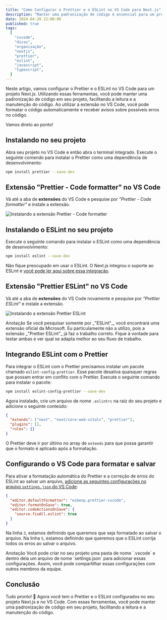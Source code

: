 ```yaml
---
title: "Como Configurar o Prettier e o ESLint no VS Code para Next.js"
description: "Manter uma padronização de código é essencial para um projeto, e o Prettier e o ESLint são ferramentas que ajudam nisso."
date: 2024-04-28 22:00:00
published: true
tags:
  [
    "vscode",
    "dicas",
    "organização",
    "nextjs",
    "prettier",
    "eslint",
    "javascript",
    "typescript",
  ]
---
```


Neste artigo, vamos configurar o Prettier e o ESLint no VS Code para um projeto Next.js. Utilizando essas ferramentas, você pode manter uma padronização de código em seu projeto, facilitando a leitura e a manutenção do código. Ao utilizar a extensão no VS Code, você pode formatar o código automaticamente e receber avisos sobre possíveis erros no código.

Vamos direto ao ponto!

## Instalando no seu projeto

Abra seu projeto no VS Code e então abra o terminal integrado. Execute o seguinte comendo para instalar o Prettier como uma dependência de desenvolvimento:

```bash
npm install prettier --save-dev
```

## Extensão "Prettier - Code formatter" no VS Code

Vá até a aba de **extensões** do VS Code e pesquise por _"Prettier - Code formatter"_ e instale a extensão.

![Instalando a extensão Prettier - Code formatter](prettier.png)

## Instalando o ESLint no seu projeto

Execute o seguinte comando para instalar o ESLint como uma dependência de desenvolvimento:

```bash
npm install eslint --save-dev
```

Não fique preocupado em usar o ESLint. O Next.js integrou o suporte ao ESLint e [você pode ler aqui sobre essa integração](https://nextjs.org/docs/app/building-your-application/configuring/eslint).

## Extensão "Prettier ESLint" no VS Code

Vá até a aba de **extensões** do VS Code novamente e pesquise por _"Prettier ESLint"_ e instale a extensão.

![Instalando a extensão Prettier ESLint](eslint.png)

<Alert>
  <IconInfo className="h-4 w-4" />
  <AlertTitle>Anotação</AlertTitle>
  <AlertDescription>
    Se você pesquisar somente por _"ESLint"_, você encontrará uma extensão
    oficial da Microsoft. Eu particulamente não a utilizo, pois a extensão
    _"Prettier ESLint"_ já faz o trabalho correto. Fique à vontade para testar
    ambas e ver qual se adapta melhor ao seu fluxo de trabalho.
  </AlertDescription>
</Alert>

## Integrando ESLint com o Prettier

Para integrar o ESLint com o Prettier precisamos instalar um pacote chamado `eslint-config-prettier`. Esse pacote desativa quaisquer regras que possam entrar em conflito com o Prettier. Execute o seguinte comando para instalar o pacote:

```bash
npm install eslint-config-prettier --save-dev
```

Agora instalado, crie um arquivo de nome `.eslintrc` na raiz do seu projeto e adicione o seguinte conteúdo:

```json showLineNumbers
{
  "extends": ["next", "next/core-web-vitals", "prettier"],
  "plugins": [],
  "rules": {}
}
```

O Prettier deve ir por último no array de `extends` para que possa garantir que o formato é aplicado após a formatação.

## Configurando o VS Code para formatar e salvar

Para ativar a formatação automática do Prettier e a correção de erros do ESLint ao salvar um arquivo, [adicione as seguintes configurações no arquivo `settings.json` do VS Code](https://code.visualstudio.com/docs/getstarted/settings#_settingsjson):

```json showLineNumbers
{
  "editor.defaultFormatter": "esbenp.prettier-vscode",
  "editor.formatOnSave": true,
  "editor.codeActionsOnSave": {
    "source.fixAll.eslint": true
  }
}
```

Na linha `3`, estamos definindo que queremos que seja formatado ao salvar o arquivo. Na linha `5`, estamos definindo que queremos que o ESLint corrija todos os erros ao salvar o arquivo.

<Alert>
  <IconInfo className="h-4 w-4" />
  <AlertTitle>Anotação</AlertTitle>
  <AlertDescription>
    Você pode criar no seu projeto uma pasta de nome `.vscode` e dentro dela um
    arquivo de nome `settings.json` para adicionar essas configurações. Assim,
    você pode compartilhar essas configurações com outros membros da equipe.
  </AlertDescription>
</Alert>

## Conclusão

Tudo pronto! 🎉 Agora você tem o Prettier e o ESLint configurados no seu projeto Next.js e no VS Code. Com essas ferramentas, você pode manter uma padronização de código em seu projeto, facilitando a leitura e a manutenção do código.
